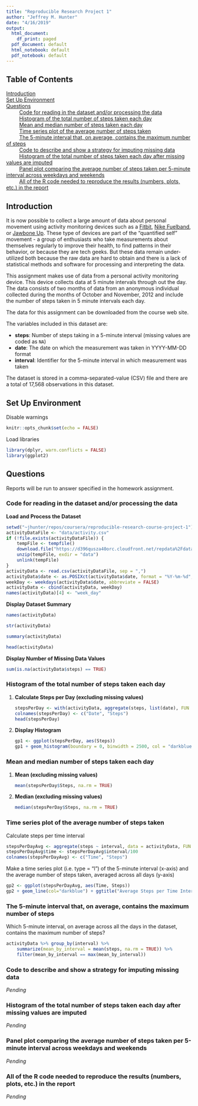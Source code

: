 ```yaml
---
title: "Reproducible Research Project 1"
author: "Jeffrey M. Hunter"
date: "4/16/2019"
output:
  html_document:
    df_print: paged
  pdf_document: default
  html_notebook: default
  pdf_notebook: default
---
```


## Table of Contents

[Introduction](#introduction)<br />
[Set Up Environment](#set-up-environment)<br />
[Questions](#questions)<br />
&nbsp;&nbsp;&nbsp;&nbsp;&nbsp;&nbsp;&nbsp;&nbsp; [Code for reading in the dataset and/or processing the data](#code-for-reading-in-the-dataset-andor-processing-the-data)<br />
&nbsp;&nbsp;&nbsp;&nbsp;&nbsp;&nbsp;&nbsp;&nbsp; [Histogram of the total number of steps taken each day](#histogram-of-the-total-number-of-steps-taken-each-day)<br />
&nbsp;&nbsp;&nbsp;&nbsp;&nbsp;&nbsp;&nbsp;&nbsp; [Mean and median number of steps taken each day](#mean-and-median-number-of-steps-taken-each-day)<br />
&nbsp;&nbsp;&nbsp;&nbsp;&nbsp;&nbsp;&nbsp;&nbsp; [Time series plot of the average number of steps taken](#time-series-plot-of-the-average-number-of-steps-taken)<br />
&nbsp;&nbsp;&nbsp;&nbsp;&nbsp;&nbsp;&nbsp;&nbsp; [The 5-minute interval that, on average, contains the maximum number of steps](#the-5-minute-interval-that-on-average-contains-the-maximum-number-of-steps)<br />
&nbsp;&nbsp;&nbsp;&nbsp;&nbsp;&nbsp;&nbsp;&nbsp; [Code to describe and show a strategy for imputing missing data](#code-to-describe-and-show-a-strategy-for-imputing-missing-data)<br />
&nbsp;&nbsp;&nbsp;&nbsp;&nbsp;&nbsp;&nbsp;&nbsp; [Histogram of the total number of steps taken each day after missing values are imputed](#histogram-of-the-total-number-of-steps-taken-each-day-after-missing-values-are-imputed)<br />
&nbsp;&nbsp;&nbsp;&nbsp;&nbsp;&nbsp;&nbsp;&nbsp; [Panel plot comparing the average number of steps taken per 5-minute interval across weekdays and weekends](#panel-plot-comparing-the-average-number-of-steps-taken-per-5-minute-interval-across-weekdays-and-weekends)<br />
&nbsp;&nbsp;&nbsp;&nbsp;&nbsp;&nbsp;&nbsp;&nbsp; [All of the R code needed to reproduce the results (numbers, plots, etc.) in the report](#all-of-the-r-code-needed-to-reproduce-the-results-numbers-plots-etc-in-the-report)

## Introduction

It is now possible to collect a large amount of data about personal movement
using activity monitoring devices such as a
[Fitbit](http://www.fitbit.com/),
[Nike Fuelband](http://www.nike.com/us/en_us/c/nikeplus-fuelband), or
[Jawbone Up](https://jawbone.com/up). These type of devices are part of the
"quantified self" movement - a group of enthusiasts who take measurements about
themselves regularly to improve their health, to find patterns in their
behavior, or because they are tech geeks. But these data remain under-utilized
both because the raw data are hard to obtain and there is a lack of statistical
methods and software for processing and interpreting the data.

This assignment makes use of data from a personal activity monitoring device.
This device collects data at 5 minute intervals through out the day. The data
consists of two months of data from an anonymous individual collected during the
months of October and November, 2012 and include the number of steps taken in 5
minute intervals each day.

The data for this assignment can be downloaded from the course web site.

The variables included in this dataset are:

* **steps**: Number of steps taking in a 5-minute interval (missing values are
  coded as ```NA```)
* **date**: The date on which the measurement was taken in YYYY-MM-DD format
* **interval**: Identifier for the 5-minute interval in which measurement was
  taken

The dataset is stored in a comma-separated-value (CSV) file and there are a
total of 17,568 observations in this dataset.

## Set Up Environment

Disable warnings

```r
knitr::opts_chunk$set(echo = FALSE)
```

Load libraries

```r
library(dplyr, warn.conflicts = FALSE)
library(ggplot2)
```

## Questions

Reports will be run to answer specified in the homework assignment.

### Code for reading in the dataset and/or processing the data

**Load and Process the Dataset**

```r
setwd("~jhunter/repos/coursera/reproducible-research-course-project-1")
activityDataFile <- "data/activity.csv"
if (!file.exists(activityDataFile)) {
    tempFile <- tempfile()
    download.file("https://d396qusza40orc.cloudfront.net/repdata%2Fdata%2Factivity.zip", tempFile)
    unzip(tempFile, exdir = "data")
    unlink(tempFile)
}
activityData <- read.csv(activityDataFile, sep = ",")
activityData$date <- as.POSIXct(activityData$date, format = "%Y-%m-%d", tz = "")
weekDay <- weekdays(activityData$date, abbreviate = FALSE)
activityData <- cbind(activityData, weekDay)
names(activityData)[4] <- "week_day"
```

**Display Dataset Summary**

```r
names(activityData)
```

```r
str(activityData)
```

```r
summary(activityData)
```

```r
head(activityData)
```

**Display Number of Missing Data Values**
```r
sum(is.na(activityData$steps) == TRUE)
```

### Histogram of the total number of steps taken each day

1. **Calculate Steps per Day (excluding missing values)**
    
    ```r
    stepsPerDay <- with(activityData, aggregate(steps, list(date), FUN = sum, na.rm = TRUE))
    colnames(stepsPerDay) <- c("Date", "Steps")
    head(stepsPerDay)
    ```

1. **Display Histogram**
    
    ```r
    gp1 <- ggplot(stepsPerDay, aes(Steps))
    gp1 + geom_histogram(boundary = 0, binwidth = 2500, col = "darkblue", fill = "lightblue") + ggtitle("Histogram of Steps per Day") + xlab("Steps") + ylab("Frequency") + theme(plot.title = element_text(face = "bold", size = 12, hjust = 0.5)) + scale_x_continuous(breaks = seq(0, 25000, 2500)) + scale_y_continuous(breaks = seq(0, 18, 2))
    ```

### Mean and median number of steps taken each day

1. **Mean (excluding missing values)**
    
    ```r
    mean(stepsPerDay$Steps, na.rm = TRUE)
    ```

1. **Median (excluding missing values)**
    
    ```r
    median(stepsPerDay$Steps, na.rm = TRUE)
    ```

### Time series plot of the average number of steps taken

Calculate steps per time interval
    
```r
stepsPerDayAvg <- aggregate(steps ~ interval, data = activityData, FUN = mean, na.action = na.omit)
stepsPerDayAvg$time <- stepsPerDayAvg$interval/100
colnames(stepsPerDayAvg) <- c("Time", "Steps")
```

Make a time series plot (i.e. type = "l") of the 5-minute interval (x-axis) and the average number of steps taken, averaged across all days (y-axis)

```r
gp2 <- ggplot(stepsPerDayAvg, aes(Time, Steps))
gp2 + geom_line(col="darkblue") + ggtitle("Average Steps per Time Interval") + xlab("Time") + ylab("Steps") + theme(plot.title = element_text(face = "bold", size = 12, hjust = 0.5))
```
    
### The 5-minute interval that, on average, contains the maximum number of steps

Which 5-minute interval, on average across all the days in the dataset, contains
the maximum number of steps?

```r
activityData %>% group_by(interval) %>% 
    summarize(mean_by_interval = mean(steps, na.rm = TRUE)) %>%
    filter(mean_by_interval == max(mean_by_interval))
```

### Code to describe and show a strategy for imputing missing data

*Pending*

### Histogram of the total number of steps taken each day after missing values are imputed

*Pending*

### Panel plot comparing the average number of steps taken per 5-minute interval across weekdays and weekends

*Pending*

### All of the R code needed to reproduce the results (numbers, plots, etc.) in the report

*Pending*
